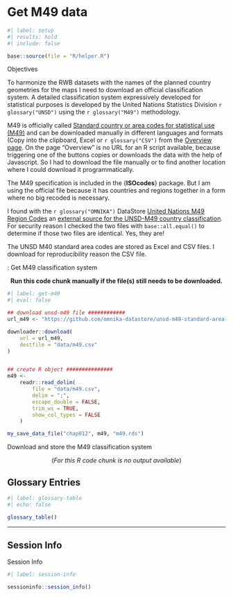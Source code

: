 # Get M49 data {#sec-chap012}


```r
#| label: setup
#| results: hold
#| include: false

base::source(file = "R/helper.R")

```


::::: {#obj-chap012}
:::: {.my-objectives}
::: {.my-objectives-header}
Objectives
:::

::: {.my-objectives-container}

To harmonize the RWB datasets with the names of the planned country geometries for the maps I need to download an official classification system. A detailed classification system expressively developed for statistical purposes is developed by the United Nations Statistics
Division `r glossary("UNSD")` using the `r glossary("M49")` methodology.


:::
::::
:::::


M49 is officially called [Standard country or area codes for statistical use
(M49)](https://unstats.un.org/unsd/methodology/m49/) and can be
downloaded manually in different languages and formats (Copy into the
clipboard, Excel or `r glossary("CSV")` from the [Overview
page](https://unstats.un.org/unsd/methodology/m49/overview/). On the page "Overview" is
no URL for an R script available, because triggering one of the buttons
copies or downloads the data with the help of Javascript. So I had to download the file manually or to find another location where I could download it programmatically. 

The M49 specification is included in the {**ISOcodes**} package. But I am using the official file because it has countries and regions together in a form where no big recoded is necessary. 

I found with the `r glossary("OMNIKA")` DataStore [United Nations M49 Region Codes](https://omnika.org/datastore/datasets/un-m49-region-codes) an [external source for the UNSD-M49 country classification](https://github.com/omnika-datastore/unsd-m49-standard-area-codes). For security reason I checked the two files with `base::all.equal()` to determine if those two files are identical. Yes, they are!

The UNSD M40 standard area codes are stored as Excel and CSV files. I download for reproducibility reason the CSV file.

:::::{.my-r-code}
:::{.my-r-code-header}
:::::: {#cnj-012-get-m49}
: Get M49 classification system
::::::
:::
::::{.my-r-code-container}

<center>**Run this code chunk manually if the file(s) still needs to be downloaded.**</center>

::: {#lst-012-get-m49}

```r
#| label: get-m49
#| eval: false

## download unsd-m49 file ############
url_m49 <- "https://github.com/omnika-datastore/unsd-m49-standard-area-codes/raw/refs/heads/main/2022-09-24__CSV_UNSD_M49.csv"

downloader::download(
    url = url_m49,
    destfile = "data/m49.csv"
)


## create R object ###############
m49 <-
    readr::read_delim(
        file = "data/m49.csv",
        delim = ";", 
        escape_double = FALSE, 
        trim_ws = TRUE,
        show_col_types = FALSE
    )

my_save_data_file("chap012", m49, "m49.rds")
```

Download and store the M49 classification system 
::: 

<center>(*For this R code chunk is no output available*)</center>

::::
:::::

## Glossary Entries {.unnumbered}

```r
#| label: glossary-table
#| echo: false

glossary_table()
```

------------------------------------------------------------------------

## Session Info {.unnumbered}

::: my-r-code
::: my-r-code-header
Session Info
:::

::: my-r-code-container
```r
#| label: session-info

sessioninfo::session_info()
```
:::
:::

